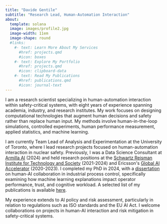 ```yaml
---
title: "Davide Gentile"
subtitle: "Research Lead, Human-Automation Interaction"
about:
  template: solana
  image: images/profile2.jpg
  image-width: 11em
  image-shape: round
  #links:
    #- text: Learn More About My Services
      #href: projects.qmd
      #icon: boxes
    #- text: Explore My Portfolio
      #href: projects.qmd
      #icon: clipboard-data
    #- text: Read My Publications
      #href: publications.qmd
      #icon: journal-text
---
```


I am a research scientist specializing in human-automation interaction within safety-critical systems, with eight years of experience spanning academia, industry, and research institutes. My work focuses on designing computational technologies that augment human decisions and safety rather than replace human input. My methods involve human-in-the-loop simulations, controlled experiments, human performance measurement, applied statistics, and machine learning.

I am currently Team Lead of Analysis and Experimentation at the University of Toronto, where I lead research projects focused on human-automation interaction in nuclear safety. Previously, I was a Data Science Consultant at [Armilla AI](https://www.armilla.ai/) (2024) and held research positions at the [Schwartz Reisman Institute for Technology and Society](https://srinstitute.utoronto.ca/) (2021-2024) and Ericsson\'s [Global AI Accelerator](https://www.mitacs.ca/news/mitacs-ericsson-global-artificial-intelligence-accelerator-gaia-will-welcome-80-research-interns/) (2020-2023). I completed my PhD in 2024, with a [dissertation](https://utoronto.scholaris.ca/items/01bf5af5-98ce-4a35-9a99-3f482c17a5a6) on human-AI collaboration in industrial process control, specifically examining how machine learning explanations impact operator performance, trust, and cognitive workload. A selected list of my publications is available [here](publications.qmd).

My experience extends to AI policy and risk assessment, particularly in relation to regulations such as ISO standards and the EU AI Act. I welcome collaborations on projects in human-AI interaction and risk mitigation in safety-critical systems.
